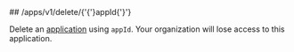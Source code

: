
<MethodPill method="delete" />
## /apps/v1/delete/{'{'}appId{'}'}

Delete an [application](https://hathora.dev/docs/concepts/hathora-entities#application) using `appId`. Your organization will lose access to this application.
